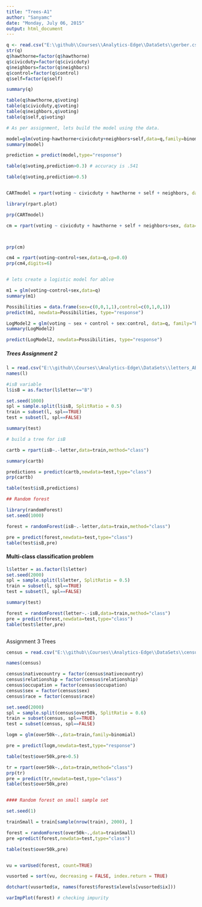 ```yaml
---
title: "Trees-A1"
author: "Sanyamc"
date: "Monday, July 06, 2015"
output: html_document
---
```

```r

q <- read.csv("E:\\github\\Courses\\Analytics-Edge\\DataSets\\gerber.csv")
str(q)
q$hawthorne=factor(q$hawthorne)
q$civicduty=factor(q$civicduty)
q$neighbors=factor(q$neighbors)
q$control=factor(q$control)
q$self=factor(q$self)

summary(q)

table(q$hawthorne,q$voting)
table(q$civicduty,q$voting)
table(q$neighbors,q$voting)
table(q$self,q$voting)

# As per assignment, lets build the model using the data.

model=glm(voting~hawthorne+civicduty+neighbors+self,data=q,family=binomial)
summary(model)

prediction = predict(model,type="response")

table(q$voting,prediction>0.3) # accuracy is .541

table(q$voting,prediction>0.5)


CARTmodel = rpart(voting ~ civicduty + hawthorne + self + neighbors, data=q) # note that we are using trees to build Regression trees

library(rpart.plot)

prp(CARTmodel)

cm = rpart(voting ~ civicduty + hawthorne + self + neighbors+sex, data=q,cp=0.0) # note that we are using trees #to build Regression trees



prp(cm)

cm4 = rpart(voting~control+sex,data=q,cp=0.0)
prp(cm4,digits=6)


# lets create a logistic model for ablve

m1 = glm(voting~control+sex,data=q)
summary(m1)

Possibilities = data.frame(sex=c(0,0,1,1),control=c(0,1,0,1))
predict(m1, newdata=Possibilities, type="response")

LogModel2 = glm(voting ~ sex + control + sex:control, data=q, family="binomial") # Notice var:var2 used to denote # if both vars are 1
summary(LogModel2)

predict(LogModel2, newdata=Possibilities, type="response")

```

##### Trees Assignment 2########################

```r

l = read.csv("E:\\github\\Courses\\Analytics-Edge\\DataSets\\letters_ABPR.csv")
names(l)

#isB variable
l$isB = as.factor(l$letter=="B")

set.seed(1000)
spl = sample.split(l$isB, SplitRatio = 0.5)
train = subset(l, spl==TRUE)
test = subset(l, spl==FALSE)

summary(test)

# build a tree for isB

cartb = rpart(isB~.-letter,data=train,method="class")

summary(cartb)

predictions = predict(cartb,newdata=test,type="class")
prp(cartb)

table(test$isB,predictions)

## Random forest

library(randomForest)
set.seed(1000)

forest = randomForest(isB~.-letter,data=train,method="class")

pre = predict(forest,newdata=test,type="class")
table(test$isB,pre)


```


#### Multi-class classification problem

```r

l$letter = as.factor(l$letter)
set.seed(2000)
spl = sample.split(l$letter, SplitRatio = 0.5)
train = subset(l, spl==TRUE)
test = subset(l, spl==FALSE)

summary(test)

forest = randomForest(letter~.-isB,data=train,method="class")
pre = predict(forest,newdata=test,type="class")
table(test$letter,pre)



```


################ Assignment 3 Trees

```r

census = read.csv("E:\\github\\Courses\\Analytics-Edge\\DataSets\\census.csv")

names(census)

census$nativecountry = factor(census$nativecountry)
census$relationship = factor(census$relationship)
census$occupation = factor(census$occupation)
census$sex = factor(census$sex)
census$race = factor(census$race)

set.seed(2000)
spl = sample.split(census$over50k, SplitRatio = 0.6)
train = subset(census, spl==TRUE)
test = subset(census, spl==FALSE)

logm = glm(over50k~.,data=train,family=binomial)

pre = predict(logm,newdata=test,type="response")

table(test$over50k,pre>0.5)

tr = rpart(over50k~.,data=train,method="class")
prp(tr)
pre = predict(tr,newdata=test,type="class")
table(test$over50k,pre)


#### Random forest on small sample set

set.seed(1)

trainSmall = train[sample(nrow(train), 2000), ]

forest = randomForest(over50k~.,data=trainSmall)
pre =predict(forest,newdata=test,type="class")

table(test$over50k,pre)


vu = varUsed(forest, count=TRUE)

vusorted = sort(vu, decreasing = FALSE, index.return = TRUE)

dotchart(vusorted$x, names(forest$forest$xlevels[vusorted$ix]))

varImpPlot(forest) # checking impurity

```


